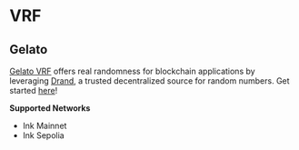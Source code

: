 # VRF

## Gelato

[Gelato VRF](https://docs.gelato.network/web3-services/vrf/understanding-vrf) offers real randomness for blockchain applications by leveraging [Drand](https://drand.love/), a trusted decentralized source for random numbers. Get started [here](https://www.youtube.com/watch?v=2OzH8f3_Q9s)!

**Supported Networks**

* Ink Mainnet
* Ink Sepolia
